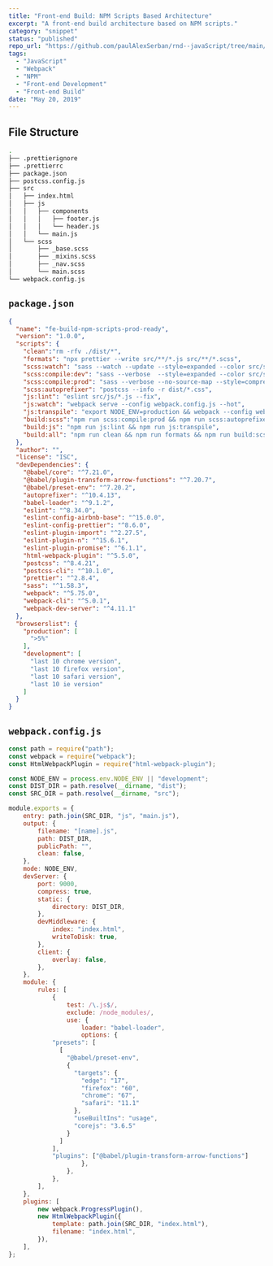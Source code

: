 ```yaml
---
title: "Front-end Build: NPM Scripts Based Architecture"
excerpt: "A front-end build architecture based on NPM scripts."
category: "snippet"
status: "published"
repo_url: "https://github.com/paulAlexSerban/rnd--javaScript/tree/main/fe-build-npm-scripts-prod-ready"
tags:
  - "JavaScript"
  - "Webpack"
  - "NPM"
  - "Front-end Development"
  - "Front-end Build"
date: "May 20, 2019"
---
```


## File Structure

```bash
.
├── .prettierignore
├── .prettierrc
├── package.json
├── postcss.config.js
├── src
│   ├── index.html
│   ├── js
│   │   ├── components
│   │   │   ├── footer.js
│   │   │   └── header.js
│   │   └── main.js
│   └── scss
│       ├── _base.scss
│       ├── _mixins.scss
│       ├── _nav.scss
│       └── main.scss
└── webpack.config.js
```

## `package.json`

```json
{
  "name": "fe-build-npm-scripts-prod-ready",
  "version": "1.0.0",
  "scripts": {
    "clean":"rm -rfv ./dist/*",
    "formats": "npx prettier --write src/**/*.js src/**/*.scss",
    "scss:watch": "sass --watch --update --style=expanded --color src/scss:dist",
    "scss:compile:dev": "sass --verbose  --style=expanded --color src/scss:dist",
    "scss:compile:prod": "sass --verbose --no-source-map --style=compressed --trace --color src/scss:dist",
    "scss:autoprefixer": "postcss --info -r dist/*.css",
    "js:lint": "eslint src/js/*.js --fix",
    "js:watch": "webpack serve --config webpack.config.js --hot",
    "js:transpile": "export NODE_ENV=production && webpack --config webpack.config.js",
    "build:scss":"npm run scss:compile:prod && npm run scss:autoprefixer",
    "build:js": "npm run js:lint && npm run js:transpile",
    "build:all": "npm run clean && npm run formats && npm run build:scss & npm run build:js"
  },
  "author": "",
  "license": "ISC",
  "devDependencies": {
    "@babel/core": "^7.21.0",
    "@babel/plugin-transform-arrow-functions": "^7.20.7",
    "@babel/preset-env": "^7.20.2",
    "autoprefixer": "^10.4.13",
    "babel-loader": "^9.1.2",
    "eslint": "^8.34.0",
    "eslint-config-airbnb-base": "^15.0.0",
    "eslint-config-prettier": "^8.6.0",
    "eslint-plugin-import": "^2.27.5",
    "eslint-plugin-n": "^15.6.1",
    "eslint-plugin-promise": "^6.1.1",
    "html-webpack-plugin": "^5.5.0",
    "postcss": "^8.4.21",
    "postcss-cli": "^10.1.0",
    "prettier": "^2.8.4",
    "sass": "^1.58.3",
    "webpack": "^5.75.0",
    "webpack-cli": "^5.0.1",
    "webpack-dev-server": "^4.11.1"
  },
  "browserslist": {
    "production": [
      ">5%"
    ],
    "development": [
      "last 10 chrome version",
      "last 10 firefox version",
      "last 10 safari version",
      "last 10 ie version"
    ]
  }
}

```

## `webpack.config.js`

```js
const path = require("path");
const webpack = require("webpack");
const HtmlWebpackPlugin = require("html-webpack-plugin");

const NODE_ENV = process.env.NODE_ENV || "development";
const DIST_DIR = path.resolve(__dirname, "dist");
const SRC_DIR = path.resolve(__dirname, "src");

module.exports = {
	entry: path.join(SRC_DIR, "js", "main.js"),
	output: {
		filename: "[name].js",
		path: DIST_DIR,
		publicPath: "",
		clean: false,
	},
	mode: NODE_ENV,
	devServer: {
		port: 9000,
		compress: true,
		static: {
			directory: DIST_DIR,
		},
		devMiddleware: {
			index: "index.html",
			writeToDisk: true,
		},
		client: {
			overlay: false,
		},
	},
	module: {
		rules: [
			{
				test: /\.js$/,
				exclude: /node_modules/,
				use: {
					loader: "babel-loader",
					options: {
            "presets": [
              [
                "@babel/preset-env",
                {
                  "targets": {
                    "edge": "17",
                    "firefox": "60",
                    "chrome": "67",
                    "safari": "11.1"
                  },
                  "useBuiltIns": "usage",
                  "corejs": "3.6.5"
                }
              ]
            ],
            "plugins": ["@babel/plugin-transform-arrow-functions"]
					},
				},
			},
		],
	},
	plugins: [
		new webpack.ProgressPlugin(),
		new HtmlWebpackPlugin({
			template: path.join(SRC_DIR, "index.html"),
			filename: "index.html",
		}),
	],
};
```
